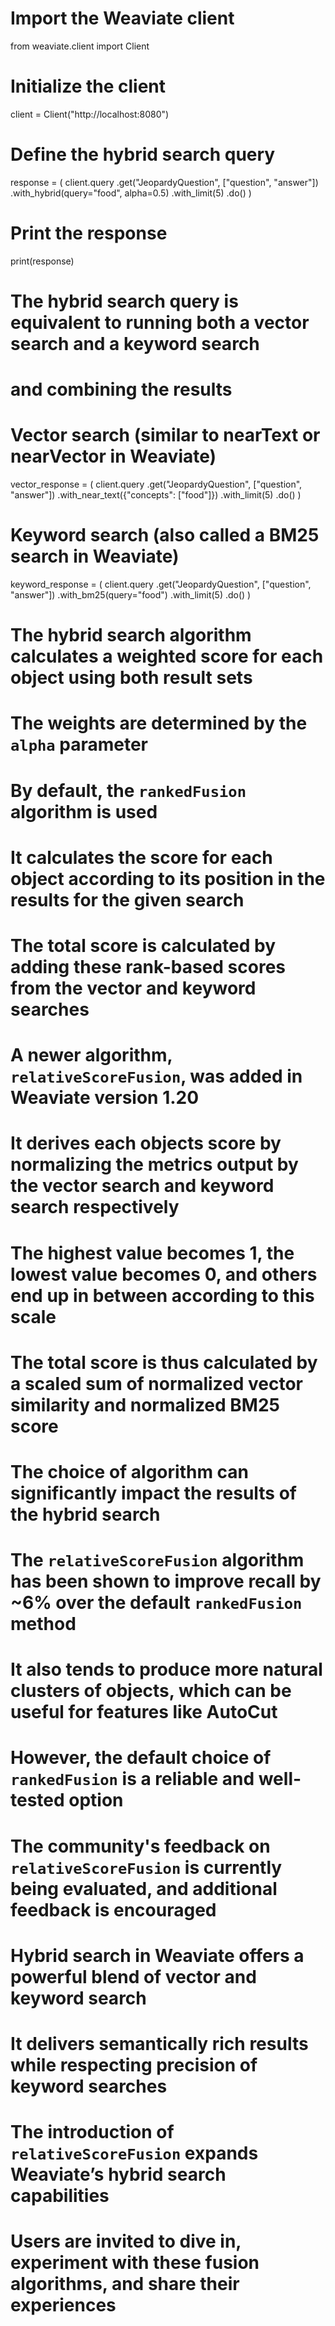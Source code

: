 # Import the Weaviate client
from weaviate.client import Client

# Initialize the client
client = Client("http://localhost:8080")

# Define the hybrid search query
response = (
    client.query
    .get("JeopardyQuestion", ["question", "answer"])
    .with_hybrid(query="food", alpha=0.5)
    .with_limit(5)
    .do()
)

# Print the response
print(response)

# The hybrid search query is equivalent to running both a vector search and a keyword search
# and combining the results

# Vector search (similar to nearText or nearVector in Weaviate)
vector_response = (
    client.query
    .get("JeopardyQuestion", ["question", "answer"])
    .with_near_text({"concepts": ["food"]})
    .with_limit(5)
    .do()
)

# Keyword search (also called a BM25 search in Weaviate)
keyword_response = (
    client.query
    .get("JeopardyQuestion", ["question", "answer"])
    .with_bm25(query="food")
    .with_limit(5)
    .do()
)

# The hybrid search algorithm calculates a weighted score for each object using both result sets
# The weights are determined by the `alpha` parameter

# By default, the `rankedFusion` algorithm is used
# It calculates the score for each object according to its position in the results for the given search
# The total score is calculated by adding these rank-based scores from the vector and keyword searches

# A newer algorithm, `relativeScoreFusion`, was added in Weaviate version 1.20
# It derives each objects score by normalizing the metrics output by the vector search and keyword search respectively
# The highest value becomes 1, the lowest value becomes 0, and others end up in between according to this scale
# The total score is thus calculated by a scaled sum of normalized vector similarity and normalized BM25 score

# The choice of algorithm can significantly impact the results of the hybrid search
# The `relativeScoreFusion` algorithm has been shown to improve recall by ~6% over the default `rankedFusion` method
# It also tends to produce more natural clusters of objects, which can be useful for features like AutoCut

# However, the default choice of `rankedFusion` is a reliable and well-tested option
# The community's feedback on `relativeScoreFusion` is currently being evaluated, and additional feedback is encouraged

# Hybrid search in Weaviate offers a powerful blend of vector and keyword search
# It delivers semantically rich results while respecting precision of keyword searches
# The introduction of `relativeScoreFusion` expands Weaviate’s hybrid search capabilities
# Users are invited to dive in, experiment with these fusion algorithms, and share their experiences
